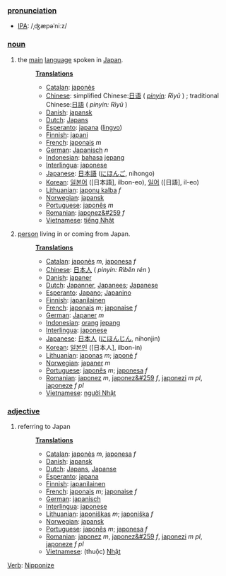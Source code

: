 ===[[pronunciation]]===
*[[International Phonetic Alphabet|IPA]]: /ˌʤæpəˈniːz/
===[[noun]]===
#the [[main]] [[language]] spoken in [[Japan]].
#:'''[[Translation]]s'''
#:*[[Catalan]]: [[japonès]]
#:*[[Chinese]]: simplified Chinese:[[日语]] ( ''[[pinyin]]: Rìyǔ'' ) ; traditional Chinese:[[日語]] ( ''pinyin: Rìyǔ'' )
#:*[[Danish]]: [[japansk]]
#:*[[Dutch]]: [[Japans]]
#:*[[Esperanto]]: [[japana]] ([[lingvo]])
#:*[[Finnish]]: [[japani]]
#:*[[French]]: [[japonais]] ''m''
#:*[[German]]: [[Japanisch]] ''n''
#:*[[Indonesian]]: [[bahasa]] [[jepang]]
#:*[[Interlingua]]: [[japonese]]
#:*[[Japanese]]: [[日本語]] ([[にほんご]], nihongo)
#:*[[Korean]]: [[일본어]] ([日本語], ilbon-eo), [[일어]] ([日語], il-eo)
#:*[[Lithuanian]]: [[japonų kalba]] ''f''
#:*[[Norwegian]]: [[japansk]]
#:*[[Portuguese]]: [[japonês]] ''m''
#:*[[Romanian]]: [[japonez&#259]] ''f''
#:*[[Vietnamese]]: [[tiếng Nhật]]
#[[person]] living in or coming from Japan.
#:'''[[Translation]]s'''
#:*[[Catalan]]: [[japonès]] ''m'', [[japonesa]] ''f''
#:*[[Chinese]]: [[日本人]] ( ''pinyin: Rìběn rén'' )
#:*[[Danish]]: [[japaner]]
#:*[[Dutch]]: [[Japanner]], [[Japanees]]; [[Japanese]]
#:*[[Esperanto]]: [[Japano]]; [[Japanino]]
#:*[[Finnish]]: [[japanilainen]]
#:*[[French]]: [[japonais]] ''m''; [[japonaise]] ''f''
#:*[[German]]: [[Japaner]] ''m''
#:*[[Indonesian]]: [[orang]] [[jepang]]
#:*[[Interlingua]]: [[japonese]]
#:*[[Japanese]]: [[日本人]] ([[にほんじん]], nihonjin)
#:*[[Korean]]: [[일본인]] ([日本人], ilbon-in)
#:*[[Lithuanian]]: [[japonas]] ''m''; [[japonė]] ''f''
#:*[[Norwegian]]: [[japaner]] ''m''
#:*[[Portuguese]]: [[japonês]] ''m''; [[japonesa]] ''f''
#:*[[Romanian]]: [[japonez]] ''m'', [[japonez&#259]] ''f'', [[japonezi]] ''m pl'', [[japoneze]] ''f pl''
#:*[[Vietnamese]]: [[người Nhật]]
===[[adjective]]===
#referring to Japan
#:'''[[Translation]]s'''
#:*[[Catalan]]: [[japonès]] ''m'', [[japonesa]] ''f''
#:*[[Danish]]: [[japansk]]
#:*[[Dutch]]: [[Japans]], [[Japanse]]
#:*[[Esperanto]]: [[japana]]
#:*[[Finnish]]: [[japanilainen]]
#:*[[French]]: [[japonais]] ''m''; [[japonaise]] ''f''
#:*[[German]]: [[japanisch]]
#:*[[Interlingua]]: [[japonese]]
#:*[[Lithuanian]]: [[japoniškas]] ''m''; [[japoniška]] ''f''
#:*[[Norwegian]]: [[japansk]]
#:*[[Portuguese]]: [[japonês]] ''m''; [[japonesa]] ''f''
#:*[[Romanian]]: [[japonez]] ''m'', [[japonez&#259]] ''f'', [[japonezi]] ''m pl'', [[japoneze]] ''f pl''
#:*[[Vietnamese]]: (thuộc) [[Nhật]]

[[Verb]]: [[Nipponize]]